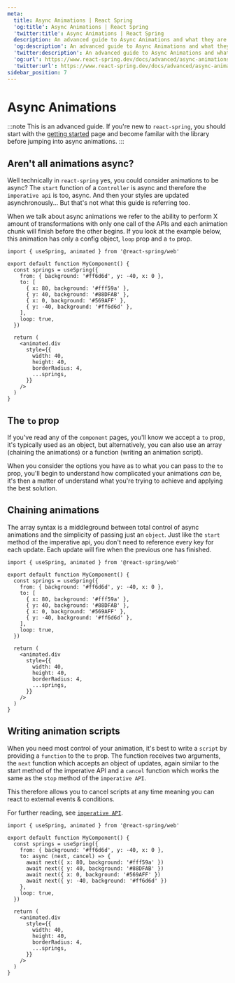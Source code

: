 ```yaml
---
meta:
  title: Async Animations | React Spring
  'og:title': Async Animations | React Spring
  'twitter:title': Async Animations | React Spring
  description: An advanced guide to Async Animations and what they are in React Spring.
  'og:description': An advanced guide to Async Animations and what they are in React Spring.
  'twitter:description': An advanced guide to Async Animations and what they are in React Spring.
  'og:url': https://www.react-spring.dev/docs/advanced/async-animations
  'twitter:url': https://www.react-spring.dev/docs/advanced/async-animations
sidebar_position: 7
---
```




# Async Animations

:::note
This is an advanced guide. If you're new to `react-spring`, you should start with the [getting started](/docs/getting-started) page
and become familar with the library before jumping into async animations.
:::

## Aren't all animations async?

Well technically in `react-spring` yes, you could consider animations to be async? The `start` function of a `Controller` is async and therefore
the `imperative api` is too, async. And then your styles are updated asynchronously... But that's not what this guide is referring too.

When we talk about async animations we refer to the ability to perform X amount of transformations with only one call of the APIs and each
animation chunk will finish before the other begins. If you look at the example below, this animation has only a config object, `loop` prop
and a `to` prop.

```tsx live=true showCode=false
import { useSpring, animated } from '@react-spring/web'

export default function MyComponent() {
  const springs = useSpring({
    from: { background: '#ff6d6d', y: -40, x: 0 },
    to: [
      { x: 80, background: '#fff59a' },
      { y: 40, background: '#88DFAB' },
      { x: 0, background: '#569AFF' },
      { y: -40, background: '#ff6d6d' },
    ],
    loop: true,
  })

  return (
    <animated.div
      style={{
        width: 40,
        height: 40,
        borderRadius: 4,
        ...springs,
      }}
    />
  )
}
```

## The `to` prop

If you've read any of the `component` pages, you'll know we accept a `to` prop, it's typically used as an object,
but alternatively, you can also use an array (chaining the animations) or a function (writing an animation script).

When you consider the options you have as to what you can pass to the `to` prop, you'll begin to understand how complicated
your animations _can_ be, it's then a matter of understand what you're trying to achieve and applying the best solution.

## Chaining animations

The array syntax is a middleground between total control of async animations and the simplicity of passing just an `object`.
Just like the `start` method of the imperative api, you don't need to reference every key for each update. Each update will fire
when the previous one has finished.

```tsx lines=6-11 live=true defaultOpen=true
import { useSpring, animated } from '@react-spring/web'

export default function MyComponent() {
  const springs = useSpring({
    from: { background: '#ff6d6d', y: -40, x: 0 },
    to: [
      { x: 80, background: '#fff59a' },
      { y: 40, background: '#88DFAB' },
      { x: 0, background: '#569AFF' },
      { y: -40, background: '#ff6d6d' },
    ],
    loop: true,
  })

  return (
    <animated.div
      style={{
        width: 40,
        height: 40,
        borderRadius: 4,
        ...springs,
      }}
    />
  )
}
```

## Writing animation scripts

When you need most control of your animation, it's best to write a `script` by providing a `function` to the `to` prop.
The function receives two arguments, the `next` function which accepts an object of updates, again similar to the start
method of the imperative API and a `cancel` function which works the same as the `stop` method of the `imperative API`.

This therefore allows you to cancel scripts at any time meaning you can react to external events & conditions.

For further reading, see [`imperative API`](/docs/advanced/spring-ref#stop).

```tsx lines=6-11 live=true defaultOpen=true
import { useSpring, animated } from '@react-spring/web'

export default function MyComponent() {
  const springs = useSpring({
    from: { background: '#ff6d6d', y: -40, x: 0 },
    to: async (next, cancel) => {
      await next({ x: 80, background: '#fff59a' })
      await next({ y: 40, background: '#88DFAB' })
      await next({ x: 0, background: '#569AFF' })
      await next({ y: -40, background: '#ff6d6d' })
    },
    loop: true,
  })

  return (
    <animated.div
      style={{
        width: 40,
        height: 40,
        borderRadius: 4,
        ...springs,
      }}
    />
  )
}
```
